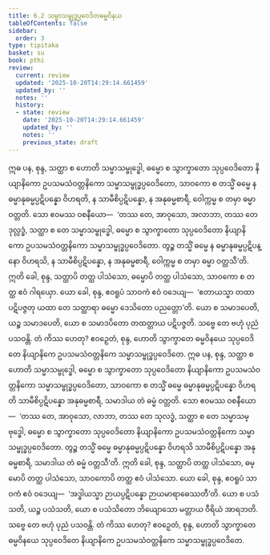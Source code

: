 ```yaml
---
title: 6.2 သမ္မာသမ္ဗုဒ္ဓပ္ပဝေဒိတဓမ္မဝိနယ
tableOfContents: false
sidebar:
  order: 3
type: tipitaka
basket: su
book: pthi
review:
  current: review
  updated: '2025-10-20T14:29:14.661459'
  updated_by: ''
  notes: ''
  history:
  - state: review
    date: '2025-10-20T14:29:14.661459'
    updated_by: ''
    notes: ''
    previous_state: draft
---
```



<DynamicBreadcrumb />


<ReviewStatus review={frontmatter.review} showDetails={true} />

<HypothesisAnnotation frontmatter={frontmatter} />

<Division number="168" book="pthi" e="ch" v="8" p="99">

<Paragraph number="341" book="pthi">
ဣဓ ပန, စုန္ဒ, သတ္ထာ စ ဟောတိ သမ္မာသမ္ဗုဒ္ဓေါ, ဓမ္မော စ သွာက္ခာတော သုပ္ပဝေဒိတော နိယျာနိကော ဥပသမသံဝတ္တနိကော သမ္မာသမ္ဗုဒ္ဓပ္ပဝေဒိတော, သာဝကော စ တသ္မိံ ဓမ္မေ န ဓမ္မာနုဓမ္မပ္ပဋိပန္နော ဝိဟရတိ, န သာမီစိပ္ပဋိပန္နော, န အနုဓမ္မစာရီ, ဝေါက္ကမ္မ စ တမှာ ဓမ္မာ ဝတ္တတိ. သော ဧဝမဿ ဝစနီယော—  ‘တဿ တေ, အာဝုသော, အလာဘာ, တဿ တေ ဒုလ္လဒ္ဓံ, သတ္ထာ စ တေ သမ္မာသမ္ဗုဒ္ဓေါ, ဓမ္မော စ သွာက္ခာတော သုပ္ပဝေဒိတော နိယျာနိကော ဥပသမသံဝတ္တနိကော သမ္မာသမ္ဗုဒ္ဓပ္ပဝေဒိတော. တွဉ္စ တသ္မိံ ဓမ္မေ န ဓမ္မာနုဓမ္မပ္ပဋိပန္နော ဝိဟရသိ, န သာမီစိပ္ပဋိပန္နော, န အနုဓမ္မစာရီ, ဝေါက္ကမ္မ စ တမှာ ဓမ္မာ ဝတ္တသီ’တိ. ဣတိ ခေါ, စုန္ဒ, သတ္ထာပိ တတ္ထ ပါသံသော, ဓမ္မောပိ တတ္ထ ပါသံသော, သာဝကော စ တတ္ထ ဧဝံ ဂါရယှော. ယော ခေါ, စုန္ဒ, ဧဝရူပံ သာဝကံ ဧဝံ ဝဒေယျ—  ‘ဧတာယသ္မာ တထာ ပဋိပဇ္ဇတု ယထာ တေ သတ္ထာရာ ဓမ္မော ဒေသိတော ပညတ္တော’တိ. ယော စ သမာဒပေတိ, ယဉ္စ သမာဒပေတိ, ယော စ သမာဒပိတော တထတ္တာယ ပဋိပဇ္ဇတိ. သဗ္ဗေ တေ ဗဟုံ ပုညံ ပသဝန္တိ. တံ ကိဿ ဟေတု? ဧဝဉှေတံ, စုန္ဒ, ဟောတိ သွာက္ခာတေ ဓမ္မဝိနယေ သုပ္ပဝေဒိတေ နိယျာနိကေ ဥပသမသံဝတ္တနိကေ သမ္မာသမ္ဗုဒ္ဓပ္ပဝေဒိတေ.
</Paragraph>

</Division>
<Division number="169" book="pthi" e="ch" v="8" p="100">

<Paragraph number="342" book="pthi">
ဣဓ ပန, စုန္ဒ, သတ္ထာ စ ဟောတိ သမ္မာသမ္ဗုဒ္ဓေါ, ဓမ္မော စ သွာက္ခာတော သုပ္ပဝေဒိတော နိယျာနိကော ဥပသမသံဝတ္တနိကော သမ္မာသမ္ဗုဒ္ဓပ္ပဝေဒိတော, သာဝကော စ တသ္မိံ ဓမ္မေ ဓမ္မာနုဓမ္မပ္ပဋိပန္နော ဝိဟရတိ သာမီစိပ္ပဋိပန္နော အနုဓမ္မစာရီ, သမာဒါယ တံ ဓမ္မံ ဝတ္တတိ. သော ဧဝမဿ ဝစနီယော—  ‘တဿ တေ, အာဝုသော, လာဘာ, တဿ တေ သုလဒ္ဓံ, သတ္ထာ စ တေ သမ္မာသမ္ဗုဒ္ဓေါ, ဓမ္မော စ သွာက္ခာတော သုပ္ပဝေဒိတော နိယျာနိကော ဥပသမသံဝတ္တနိကော သမ္မာသမ္ဗုဒ္ဓပ္ပဝေဒိတော. တွဉ္စ တသ္မိံ ဓမ္မေ ဓမ္မာနုဓမ္မပ္ပဋိပန္နော ဝိဟရသိ သာမီစိပ္ပဋိပန္နော အနုဓမ္မစာရီ, သမာဒါယ တံ ဓမ္မံ ဝတ္တသီ’တိ. ဣတိ ခေါ, စုန္ဒ, သတ္ထာပိ တတ္ထ ပါသံသော, ဓမ္မောပိ တတ္ထ ပါသံသော, သာဝကောပိ တတ္ထ ဧဝံ ပါသံသော. ယော ခေါ, စုန္ဒ, ဧဝရူပံ သာဝကံ ဧဝံ ဝဒေယျ—  ‘အဒ္ဓါယသ္မာ ဉာယပ္ပဋိပန္နော ဉာယမာရာဓေဿတီ’တိ. ယော စ ပသံသတိ, ယဉ္စ ပသံသတိ, ယော စ ပသံသိတော ဘိယျောသော မတ္တာယ ဝီရိယံ အာရဘတိ. သဗ္ဗေ တေ ဗဟုံ ပုညံ ပသဝန္တိ. တံ ကိဿ ဟေတု? ဧဝဉှေတံ, စုန္ဒ, ဟောတိ သွာက္ခာတေ ဓမ္မဝိနယေ သုပ္ပဝေဒိတေ နိယျာနိကေ ဥပသမသံဝတ္တနိကေ သမ္မာသမ္ဗုဒ္ဓပ္ပဝေဒိတေ.
</Paragraph>
</Division>
